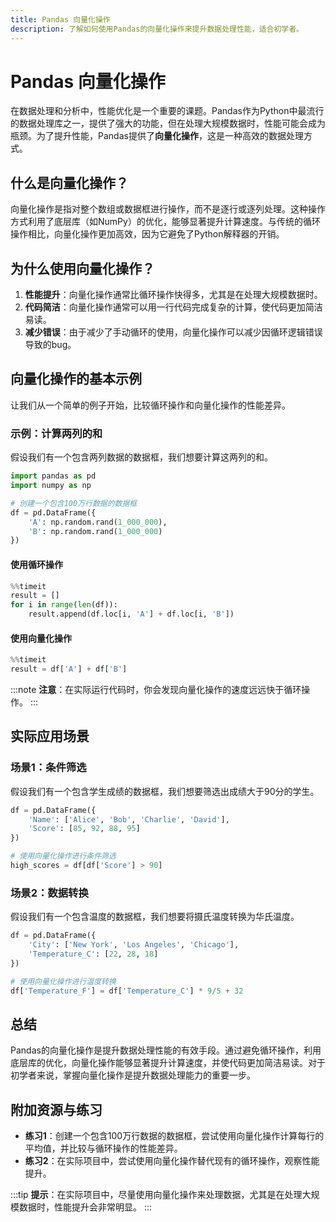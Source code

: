 ```yaml
---
title: Pandas 向量化操作
description: 了解如何使用Pandas的向量化操作来提升数据处理性能，适合初学者。
---
```


# Pandas 向量化操作

在数据处理和分析中，性能优化是一个重要的课题。Pandas作为Python中最流行的数据处理库之一，提供了强大的功能，但在处理大规模数据时，性能可能会成为瓶颈。为了提升性能，Pandas提供了**向量化操作**，这是一种高效的数据处理方式。

## 什么是向量化操作？

向量化操作是指对整个数组或数据框进行操作，而不是逐行或逐列处理。这种操作方式利用了底层库（如NumPy）的优化，能够显著提升计算速度。与传统的循环操作相比，向量化操作更加高效，因为它避免了Python解释器的开销。

## 为什么使用向量化操作？

1. **性能提升**：向量化操作通常比循环操作快得多，尤其是在处理大规模数据时。
2. **代码简洁**：向量化操作通常可以用一行代码完成复杂的计算，使代码更加简洁易读。
3. **减少错误**：由于减少了手动循环的使用，向量化操作可以减少因循环逻辑错误导致的bug。

## 向量化操作的基本示例

让我们从一个简单的例子开始，比较循环操作和向量化操作的性能差异。

### 示例：计算两列的和

假设我们有一个包含两列数据的数据框，我们想要计算这两列的和。

```python
import pandas as pd
import numpy as np

# 创建一个包含100万行数据的数据框
df = pd.DataFrame({
    'A': np.random.rand(1_000_000),
    'B': np.random.rand(1_000_000)
})
```

#### 使用循环操作

```python
%%timeit
result = []
for i in range(len(df)):
    result.append(df.loc[i, 'A'] + df.loc[i, 'B'])
```

#### 使用向量化操作

```python
%%timeit
result = df['A'] + df['B']
```

:::note
**注意**：在实际运行代码时，你会发现向量化操作的速度远远快于循环操作。
:::

## 实际应用场景

### 场景1：条件筛选

假设我们有一个包含学生成绩的数据框，我们想要筛选出成绩大于90分的学生。

```python
df = pd.DataFrame({
    'Name': ['Alice', 'Bob', 'Charlie', 'David'],
    'Score': [85, 92, 88, 95]
})

# 使用向量化操作进行条件筛选
high_scores = df[df['Score'] > 90]
```

### 场景2：数据转换

假设我们有一个包含温度的数据框，我们想要将摄氏温度转换为华氏温度。

```python
df = pd.DataFrame({
    'City': ['New York', 'Los Angeles', 'Chicago'],
    'Temperature_C': [22, 28, 18]
})

# 使用向量化操作进行温度转换
df['Temperature_F'] = df['Temperature_C'] * 9/5 + 32
```

## 总结

Pandas的向量化操作是提升数据处理性能的有效手段。通过避免循环操作，利用底层库的优化，向量化操作能够显著提升计算速度，并使代码更加简洁易读。对于初学者来说，掌握向量化操作是提升数据处理能力的重要一步。

## 附加资源与练习

- **练习1**：创建一个包含100万行数据的数据框，尝试使用向量化操作计算每行的平均值，并比较与循环操作的性能差异。
- **练习2**：在实际项目中，尝试使用向量化操作替代现有的循环操作，观察性能提升。

:::tip
**提示**：在实际项目中，尽量使用向量化操作来处理数据，尤其是在处理大规模数据时，性能提升会非常明显。
:::